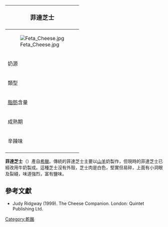 {{expand|time=2017-12-06T21:29:54+00:00}}
{{noteTA
|G1=Food
}}
{| class="infobox bordered" style="align: right; width: 20em; font-size: 90%; text-align: left; float: right;" cellpadding="3"
|-
! colspan=2 bgcolor="#FFCCAA" style="font-size: 120%; text-align: center;" |'''菲達芝士'''
|-----
|colspan=2|[[File:Feta_Cheese.jpg|center]]
|-----
| 奶源|| [[綿羊|綿羊]]奶、[[山羊|山羊]]奶和[[牛奶|牛奶]]
|-----
| 類型 ||硬質
|-----
| [[脂肪|脂肪]]含量 || 40%-50%
|-----
| 成熟期 || 1-3個星期
|-----
| 辛辣味 ||清淡
|-
|}

'''菲達芝士'''（{{lang-el|φέτα}}）產自[[希臘|希臘]]。傳統的菲達芝士主要以[[山羊|山羊]]奶製作，但現時的菲達芝士已經改用牛奶製成。這種芝士沒有外殼，芝士肉是白色，堅實但易碎，上面有小洞眼及裂縫，味道強烈，富有鹽味。

== 參考文獻 ==
* Judy Ridgway (1999). The Cheese Companion. London: Quintet Publishing Ltd.

[[Category:乾酪|Category:乾酪]]